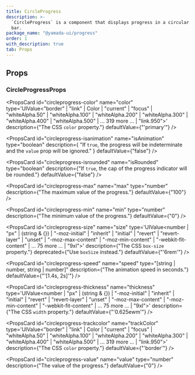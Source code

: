 ```yaml
---
title: CircleProgress
description: >-
  `CircleProgress` is a component that displays progress in a circular progress
  bar.
package_name: "@yamada-ui/progress"
order: 1
with_description: true
tab: Props
---
```


## Props

### CircleProgressProps

<PropsCard id="circleprogress-_accept" name="_accept" type="CSSUIObject" />

<PropsCard id="circleprogress-_active" name="_active" type="CSSUIObject" />

<PropsCard id="circleprogress-_after" name="_after" type="CSSUIObject" />

<PropsCard id="circleprogress-_anylink" name="_anyLink" type="CSSUIObject" />

<PropsCard id="circleprogress-_autofill" name="_autofill" type="CSSUIObject" />

<PropsCard id="circleprogress-_backdrop" name="_backdrop" type="CSSUIObject" />

<PropsCard id="circleprogress-_before" name="_before" type="CSSUIObject" />

<PropsCard id="circleprogress-_between" name="_between" type="CSSUIObject" />

<PropsCard id="circleprogress-_blank" name="_blank" type="CSSUIObject" />

<PropsCard id="circleprogress-_checked" name="_checked" type="CSSUIObject" />

<PropsCard id="circleprogress-_cue" name="_cue" type="CSSUIObject" />

<PropsCard
  id="circleprogress-_cueregion"
  name="_cueRegion"
  type="CSSUIObject"
/>

<PropsCard id="circleprogress-_dark" name="_dark" type="CSSUIObject" />

<PropsCard id="circleprogress-_default" name="_default" type="CSSUIObject" />

<PropsCard id="circleprogress-_disabled" name="_disabled" type="CSSUIObject" />

<PropsCard id="circleprogress-_empty" name="_empty" type="CSSUIObject" />

<PropsCard id="circleprogress-_enabled" name="_enabled" type="CSSUIObject" />

<PropsCard id="circleprogress-_end" name="_end" type="CSSUIObject" />

<PropsCard id="circleprogress-_even" name="_even" type="CSSUIObject" />

<PropsCard id="circleprogress-_expanded" name="_expanded" type="CSSUIObject" />

<PropsCard
  id="circleprogress-_fileselector"
  name="_fileSelector"
  type="CSSUIObject"
/>

<PropsCard id="circleprogress-_filled" name="_filled" type="CSSUIObject" />

<PropsCard id="circleprogress-_first" name="_first" type="CSSUIObject" />

<PropsCard
  id="circleprogress-_firstletter"
  name="_firstLetter"
  type="CSSUIObject"
/>

<PropsCard
  id="circleprogress-_firstline"
  name="_firstLine"
  type="CSSUIObject"
/>

<PropsCard id="circleprogress-_focus" name="_focus" type="CSSUIObject" />

<PropsCard
  id="circleprogress-_focusvisible"
  name="_focusVisible"
  type="CSSUIObject"
/>

<PropsCard
  id="circleprogress-_focuswithin"
  name="_focusWithin"
  type="CSSUIObject"
/>

<PropsCard
  id="circleprogress-_fullscreen"
  name="_fullScreen"
  type="CSSUIObject"
/>

<PropsCard id="circleprogress-_grabbed" name="_grabbed" type="CSSUIObject" />

<PropsCard
  id="circleprogress-_groupaccept"
  name="_groupAccept"
  type="CSSUIObject"
/>

<PropsCard
  id="circleprogress-_groupactive"
  name="_groupActive"
  type="CSSUIObject"
/>

<PropsCard
  id="circleprogress-_groupblank"
  name="_groupBlank"
  type="CSSUIObject"
/>

<PropsCard
  id="circleprogress-_groupchecked"
  name="_groupChecked"
  type="CSSUIObject"
/>

<PropsCard
  id="circleprogress-_groupdisabled"
  name="_groupDisabled"
  type="CSSUIObject"
/>

<PropsCard
  id="circleprogress-_groupenabled"
  name="_groupEnabled"
  type="CSSUIObject"
/>

<PropsCard
  id="circleprogress-_groupexpanded"
  name="_groupExpanded"
  type="CSSUIObject"
/>

<PropsCard
  id="circleprogress-_groupfocus"
  name="_groupFocus"
  type="CSSUIObject"
/>

<PropsCard
  id="circleprogress-_groupfocusvisible"
  name="_groupFocusVisible"
  type="CSSUIObject"
/>

<PropsCard
  id="circleprogress-_groupfocuswithin"
  name="_groupFocusWithin"
  type="CSSUIObject"
/>

<PropsCard
  id="circleprogress-_groupgrabbed"
  name="_groupGrabbed"
  type="CSSUIObject"
/>

<PropsCard
  id="circleprogress-_grouphorizontal"
  name="_groupHorizontal"
  type="CSSUIObject"
/>

<PropsCard
  id="circleprogress-_grouphover"
  name="_groupHover"
  type="CSSUIObject"
/>

<PropsCard
  id="circleprogress-_groupidle"
  name="_groupIdle"
  type="CSSUIObject"
/>

<PropsCard
  id="circleprogress-_groupinvalid"
  name="_groupInvalid"
  type="CSSUIObject"
/>

<PropsCard
  id="circleprogress-_grouploaded"
  name="_groupLoaded"
  type="CSSUIObject"
/>

<PropsCard
  id="circleprogress-_grouploading"
  name="_groupLoading"
  type="CSSUIObject"
/>

<PropsCard
  id="circleprogress-_groupoptional"
  name="_groupOptional"
  type="CSSUIObject"
/>

<PropsCard
  id="circleprogress-_groupplaceholdershown"
  name="_groupPlaceholderShown"
  type="CSSUIObject"
/>

<PropsCard
  id="circleprogress-_grouppressed"
  name="_groupPressed"
  type="CSSUIObject"
/>

<PropsCard
  id="circleprogress-_groupreadonly"
  name="_groupReadOnly"
  type="CSSUIObject"
/>

<PropsCard
  id="circleprogress-_groupreadwrite"
  name="_groupReadWrite"
  type="CSSUIObject"
/>

<PropsCard
  id="circleprogress-_groupreject"
  name="_groupReject"
  type="CSSUIObject"
/>

<PropsCard
  id="circleprogress-_grouprequired"
  name="_groupRequired"
  type="CSSUIObject"
/>

<PropsCard
  id="circleprogress-_groupselected"
  name="_groupSelected"
  type="CSSUIObject"
/>

<PropsCard
  id="circleprogress-_groupuserinvalid"
  name="_groupUserInvalid"
  type="CSSUIObject"
/>

<PropsCard
  id="circleprogress-_groupvalid"
  name="_groupValid"
  type="CSSUIObject"
/>

<PropsCard
  id="circleprogress-_groupvertical"
  name="_groupVertical"
  type="CSSUIObject"
/>

<PropsCard id="circleprogress-_hidden" name="_hidden" type="CSSUIObject" />

<PropsCard id="circleprogress-_holiday" name="_holiday" type="CSSUIObject" />

<PropsCard
  id="circleprogress-_horizontal"
  name="_horizontal"
  type="CSSUIObject"
/>

<PropsCard id="circleprogress-_hover" name="_hover" type="CSSUIObject" />

<PropsCard id="circleprogress-_idle" name="_idle" type="CSSUIObject" />

<PropsCard
  id="circleprogress-_indeterminate"
  name="_indeterminate"
  type="CSSUIObject"
/>

<PropsCard id="circleprogress-_inrange" name="_inRange" type="CSSUIObject" />

<PropsCard id="circleprogress-_invalid" name="_invalid" type="CSSUIObject" />

<PropsCard id="circleprogress-_last" name="_last" type="CSSUIObject" />

<PropsCard id="circleprogress-_light" name="_light" type="CSSUIObject" />

<PropsCard id="circleprogress-_link" name="_link" type="CSSUIObject" />

<PropsCard id="circleprogress-_loaded" name="_loaded" type="CSSUIObject" />

<PropsCard id="circleprogress-_loading" name="_loading" type="CSSUIObject" />

<PropsCard id="circleprogress-_marker" name="_marker" type="CSSUIObject" />

<PropsCard
  id="circleprogress-_mediadark"
  name="_mediaDark"
  type="CSSUIObject"
/>

<PropsCard
  id="circleprogress-_medialight"
  name="_mediaLight"
  type="CSSUIObject"
/>

<PropsCard
  id="circleprogress-_mediareducemotion"
  name="_mediaReduceMotion"
  type="CSSUIObject"
/>

<PropsCard id="circleprogress-_modal" name="_modal" type="CSSUIObject" />

<PropsCard
  id="circleprogress-_nativeactive"
  name="_nativeActive"
  type="CSSUIObject"
/>

<PropsCard
  id="circleprogress-_nativechecked"
  name="_nativeChecked"
  type="CSSUIObject"
/>

<PropsCard
  id="circleprogress-_nativedisabled"
  name="_nativeDisabled"
  type="CSSUIObject"
/>

<PropsCard
  id="circleprogress-_nativefocus"
  name="_nativeFocus"
  type="CSSUIObject"
/>

<PropsCard
  id="circleprogress-_nativefocusvisible"
  name="_nativeFocusVisible"
  type="CSSUIObject"
/>

<PropsCard
  id="circleprogress-_nativefocuswithin"
  name="_nativeFocusWithin"
  type="CSSUIObject"
/>

<PropsCard
  id="circleprogress-_nativehidden"
  name="_nativeHidden"
  type="CSSUIObject"
/>

<PropsCard
  id="circleprogress-_nativehover"
  name="_nativeHover"
  type="CSSUIObject"
/>

<PropsCard
  id="circleprogress-_nativereadonly"
  name="_nativeReadOnly"
  type="CSSUIObject"
/>

<PropsCard
  id="circleprogress-_nativetarget"
  name="_nativeTarget"
  type="CSSUIObject"
/>

<PropsCard
  id="circleprogress-_nativevalid"
  name="_nativeValid"
  type="CSSUIObject"
/>

<PropsCard id="circleprogress-_notfirst" name="_notFirst" type="CSSUIObject" />

<PropsCard id="circleprogress-_notlast" name="_notLast" type="CSSUIObject" />

<PropsCard
  id="circleprogress-_nottarget"
  name="_notTarget"
  type="CSSUIObject"
/>

<PropsCard id="circleprogress-_odd" name="_odd" type="CSSUIObject" />

<PropsCard id="circleprogress-_only" name="_only" type="CSSUIObject" />

<PropsCard id="circleprogress-_optional" name="_optional" type="CSSUIObject" />

<PropsCard id="circleprogress-_outrange" name="_outRange" type="CSSUIObject" />

<PropsCard id="circleprogress-_outside" name="_outside" type="CSSUIObject" />

<PropsCard id="circleprogress-_paused" name="_paused" type="CSSUIObject" />

<PropsCard
  id="circleprogress-_peeraccept"
  name="_peerAccept"
  type="CSSUIObject"
/>

<PropsCard
  id="circleprogress-_peeractive"
  name="_peerActive"
  type="CSSUIObject"
/>

<PropsCard
  id="circleprogress-_peerblank"
  name="_peerBlank"
  type="CSSUIObject"
/>

<PropsCard
  id="circleprogress-_peerchecked"
  name="_peerChecked"
  type="CSSUIObject"
/>

<PropsCard
  id="circleprogress-_peerdisabled"
  name="_peerDisabled"
  type="CSSUIObject"
/>

<PropsCard
  id="circleprogress-_peerenabled"
  name="_peerEnabled"
  type="CSSUIObject"
/>

<PropsCard
  id="circleprogress-_peerexpanded"
  name="_peerExpanded"
  type="CSSUIObject"
/>

<PropsCard
  id="circleprogress-_peerfocus"
  name="_peerFocus"
  type="CSSUIObject"
/>

<PropsCard
  id="circleprogress-_peerfocusvisible"
  name="_peerFocusVisible"
  type="CSSUIObject"
/>

<PropsCard
  id="circleprogress-_peerfocuswithin"
  name="_peerFocusWithin"
  type="CSSUIObject"
/>

<PropsCard
  id="circleprogress-_peergrabbed"
  name="_peerGrabbed"
  type="CSSUIObject"
/>

<PropsCard
  id="circleprogress-_peerhorizontal"
  name="_peerHorizontal"
  type="CSSUIObject"
/>

<PropsCard
  id="circleprogress-_peerhover"
  name="_peerHover"
  type="CSSUIObject"
/>

<PropsCard id="circleprogress-_peeridle" name="_peerIdle" type="CSSUIObject" />

<PropsCard
  id="circleprogress-_peerinvalid"
  name="_peerInvalid"
  type="CSSUIObject"
/>

<PropsCard
  id="circleprogress-_peerloaded"
  name="_peerLoaded"
  type="CSSUIObject"
/>

<PropsCard
  id="circleprogress-_peerloading"
  name="_peerLoading"
  type="CSSUIObject"
/>

<PropsCard
  id="circleprogress-_peeroptional"
  name="_peerOptional"
  type="CSSUIObject"
/>

<PropsCard
  id="circleprogress-_peerplaceholdershown"
  name="_peerPlaceholderShown"
  type="CSSUIObject"
/>

<PropsCard
  id="circleprogress-_peerpressed"
  name="_peerPressed"
  type="CSSUIObject"
/>

<PropsCard
  id="circleprogress-_peerreadonly"
  name="_peerReadOnly"
  type="CSSUIObject"
/>

<PropsCard
  id="circleprogress-_peerreadwrite"
  name="_peerReadWrite"
  type="CSSUIObject"
/>

<PropsCard
  id="circleprogress-_peerreject"
  name="_peerReject"
  type="CSSUIObject"
/>

<PropsCard
  id="circleprogress-_peerrequired"
  name="_peerRequired"
  type="CSSUIObject"
/>

<PropsCard
  id="circleprogress-_peerselected"
  name="_peerSelected"
  type="CSSUIObject"
/>

<PropsCard
  id="circleprogress-_peeruserinvalid"
  name="_peerUserInvalid"
  type="CSSUIObject"
/>

<PropsCard
  id="circleprogress-_peervalid"
  name="_peerValid"
  type="CSSUIObject"
/>

<PropsCard
  id="circleprogress-_peervertical"
  name="_peerVertical"
  type="CSSUIObject"
/>

<PropsCard id="circleprogress-_picture" name="_picture" type="CSSUIObject" />

<PropsCard
  id="circleprogress-_placeholder"
  name="_placeholder"
  type="CSSUIObject"
/>

<PropsCard
  id="circleprogress-_placeholdershown"
  name="_placeholderShown"
  type="CSSUIObject"
/>

<PropsCard id="circleprogress-_playing" name="_playing" type="CSSUIObject" />

<PropsCard id="circleprogress-_pressed" name="_pressed" type="CSSUIObject" />

<PropsCard id="circleprogress-_print" name="_print" type="CSSUIObject" />

<PropsCard id="circleprogress-_readonly" name="_readOnly" type="CSSUIObject" />

<PropsCard
  id="circleprogress-_readwrite"
  name="_readWrite"
  type="CSSUIObject"
/>

<PropsCard id="circleprogress-_reject" name="_reject" type="CSSUIObject" />

<PropsCard id="circleprogress-_required" name="_required" type="CSSUIObject" />

<PropsCard id="circleprogress-_ripple" name="_ripple" type="CSSUIObject" />

<PropsCard
  id="circleprogress-_scrollbar"
  name="_scrollbar"
  type="CSSUIObject"
/>

<PropsCard
  id="circleprogress-_scrollbarbutton"
  name="_scrollbarButton"
  type="CSSUIObject"
/>

<PropsCard
  id="circleprogress-_scrollbarcorner"
  name="_scrollbarCorner"
  type="CSSUIObject"
/>

<PropsCard
  id="circleprogress-_scrollbarthumb"
  name="_scrollbarThumb"
  type="CSSUIObject"
/>

<PropsCard
  id="circleprogress-_scrollbartrack"
  name="_scrollbarTrack"
  type="CSSUIObject"
/>

<PropsCard
  id="circleprogress-_scrollbartrackpiece"
  name="_scrollbarTrackPiece"
  type="CSSUIObject"
/>

<PropsCard id="circleprogress-_selected" name="_selected" type="CSSUIObject" />

<PropsCard
  id="circleprogress-_selection"
  name="_selection"
  type="CSSUIObject"
/>

<PropsCard id="circleprogress-_start" name="_start" type="CSSUIObject" />

<PropsCard id="circleprogress-_target" name="_target" type="CSSUIObject" />

<PropsCard id="circleprogress-_today" name="_today" type="CSSUIObject" />

<PropsCard
  id="circleprogress-_userinvalid"
  name="_userInvalid"
  type="CSSUIObject"
/>

<PropsCard id="circleprogress-_valid" name="_valid" type="CSSUIObject" />

<PropsCard id="circleprogress-_vertical" name="_vertical" type="CSSUIObject" />

<PropsCard id="circleprogress-_visited" name="_visited" type="CSSUIObject" />

<PropsCard id="circleprogress-_weekend" name="_weekend" type="CSSUIObject" />

<PropsCard
  id="circleprogress-color"
  name="color"
  type='UIValue<"border" | "link" | Color | "current" | "focus" | "whiteAlpha.50" | "whiteAlpha.100" | "whiteAlpha.200" | "whiteAlpha.300" | "whiteAlpha.400" | "whiteAlpha.500" | ... 319 more ... | "link.950">'
  description={"The CSS `color` property."}
  defaultValue={"'primary'"}
/>

<PropsCard
  id="circleprogress-isanimation"
  name="isAnimation"
  type="boolean"
  description={
    "If `true`, the progress will be indeterminate and the `value` prop will be ignored."
  }
  defaultValue={"false"}
/>

<PropsCard
  id="circleprogress-isrounded"
  name="isRounded"
  type="boolean"
  description={"If `true`, the cap of the progress indicator will be rounded."}
  defaultValue={"false"}
/>

<PropsCard
  id="circleprogress-max"
  name="max"
  type="number"
  description={"The maximum value of the progress."}
  defaultValue={"100"}
/>

<PropsCard
  id="circleprogress-min"
  name="min"
  type="number"
  description={"The minimum value of the progress."}
  defaultValue={"0"}
/>

<PropsCard
  id="circleprogress-size"
  name="size"
  type='UIValue<number | "px" | (string & {}) | "-moz-initial" | "inherit" | "initial" | "revert" | "revert-layer" | "unset" | "-moz-max-content" | "-moz-min-content" | "-webkit-fit-content" | ... 75 more ... | "9xl">'
  description={"The CSS `box-size` property."}
  deprecated={"Use `boxSize` instead."}
  defaultValue={"'6rem'"}
/>

<PropsCard
  id="circleprogress-speed"
  name="speed"
  type="[string | number, string | number]"
  description={"The animation speed in seconds."}
  defaultValue={"'[1.4s, 2s]'"}
/>

<PropsCard
  id="circleprogress-thickness"
  name="thickness"
  type='UIValue<number | "px" | (string & {}) | "-moz-initial" | "inherit" | "initial" | "revert" | "revert-layer" | "unset" | "-moz-max-content" | "-moz-min-content" | "-webkit-fit-content" | ... 75 more ... | "9xl">'
  description={"The CSS `width` property."}
  defaultValue={"'0.625ewm'"}
/>

<PropsCard
  id="circleprogress-trackcolor"
  name="trackColor"
  type='UIValue<"border" | "link" | Color | "current" | "focus" | "whiteAlpha.50" | "whiteAlpha.100" | "whiteAlpha.200" | "whiteAlpha.300" | "whiteAlpha.400" | "whiteAlpha.500" | ... 319 more ... | "link.950">'
  description={"The CSS `color` property."}
  defaultValue={"'border'"}
/>

<PropsCard
  id="circleprogress-value"
  name="value"
  type="number"
  description={"The value of the progress."}
  defaultValue={"0"}
/>
